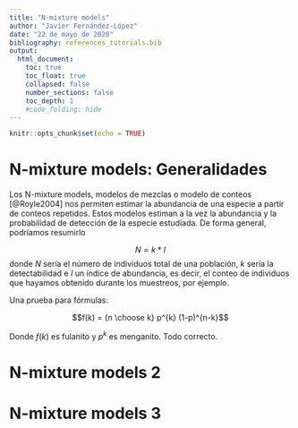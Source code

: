 ```yaml
---
title: "N-mixture models"
author: "Javier Fernández-López"
date: "22 de mayo de 2020"
bibliography: references_tutorials.bib
output: 
  html_document:
    toc: true
    toc_float: true
    collapsed: false
    number_sections: false
    toc_depth: 1
    #code_folding: hide
---
```


```r
knitr::opts_chunk$set(echo = TRUE)
```

# N-mixture models: Generalidades

Los N-mixture models, modelos de mezclas o modelo de conteos [@Royle2004] nos permiten estimar la abundancia de una especie a partir de conteos repetidos. Estos modelos estiman a la vez la abundancia y la probabilidad de detección de la especie estudiada. De forma general, podríamos resumirlo 

$$N = k * I$$
donde $N$ sería el número de individuos total de una población, $k$ sería la detectabilidad e $I$ un índice de abundancia, es decir, el conteo de individuos que hayamos obtenido durante los muestreos, por ejemplo.




Una prueba para fórmulas:

$$f(k) = {n \choose k} p^{k} (1-p)^{n-k}$$

Donde $f(k)$ es fulanito y $p^{k}$ es menganito. Todo correcto.

# N-mixture models 2

# N-mixture models 3

